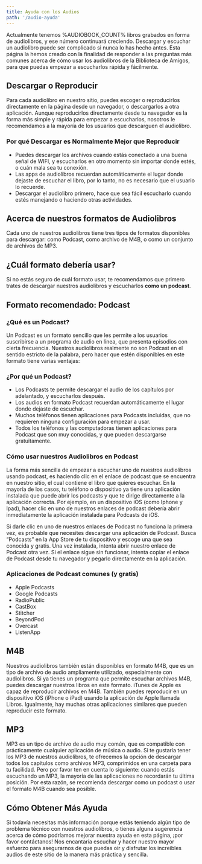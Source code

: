 ```yaml
---
title: Ayuda con los Audios
path: '/audio-ayuda'
---
```


<Lead>
  Actualmente tenemos %AUDIOBOOK_COUNT% libros grabados en forma de audiolibros, y ese
  número continuará creciendo. Descargar y escuchar un audiolibro puede ser complicado si
  nunca lo has hecho antes. Esta página la hemos creado con la finalidad de responder a
  las preguntas más comunes acerca de cómo usar los audiolibros de la Biblioteca de
  Amigos, para que puedas empezar a escucharlos rápida y fácilmente.
</Lead>

## Descargar o Reproducir

Para cada audiolibro en nuestro sitio, puedes escoger o reproducirlos directamente en la
página desde un navegador, o descargarlos a otra aplicación. Aunque reproducirlos
directamente desde tu navegador es la forma más simple y rápida para empezar a
escucharlos, nosotros le recomendamos a la mayoría de los usuarios que descarguen el
audiolibro.

### Por qué Descargar es Normalmente Mejor que Reproducir

- Puedes descargar los archivos cuando estás conectado a una buena señal de WIFI, y
  escucharlos en otro momento sin importar donde estés, o cuán mala sea tu conexión.
- Las apps de audiolibros recuerdan automáticamente el lugar donde dejaste de escuchar el
  libro, por lo tanto, no es necesario que el usuario lo recuerde.
- Descargar el audiolibro primero, hace que sea fácil escucharlo cuando estés manejando o
  haciendo otras actividades.

## Acerca de nuestros formatos de Audiolibros

Cada uno de nuestros audiolibros tiene tres tipos de formatos disponibles para descargar:
como Podcast, como archivo de M4B, o como un conjunto de archivos de MP3.

## ¿Cuál formato debería usar?

Si no estás seguro de cuál formato usar, te recomendamos que primero trates de descargar
nuestros audiolibros y escucharlos **como un podcast**.

## Formato recomendado: Podcast

### ¿Qué es un Podcast?

Un Podcast es un formato sencillo que les permite a los usuarios suscribirse a un programa
de audio en línea, que presenta episodios con cierta frecuencia. Nuestros audiolibros
realmente no son Podcast en el sentido estricto de la palabra, pero hacer que estén
disponibles en este formato tiene varias ventajas:

### ¿Por qué un Podcast?

- Los Podcasts te permite descargar el audio de los capítulos por adelantado, y
  escucharlos después.
- Los audios en formato Podcast recuerdan automáticamente el lugar donde dejaste de
  escuchar.
- Muchos teléfonos tienen aplicaciones para Podcasts incluidas, que no requieren ninguna
  configuración para empezar a usar.
- Todos los teléfonos y las computadoras tienen aplicaciones para Podcast que son muy
  conocidas, y que pueden descargarse gratuitamente.

### Cómo usar nuestros Audiolibros en Podcast

La forma más sencilla de empezar a escuchar uno de nuestros audiolibros usando podcast, es
haciendo clic en el enlace de podcast que se encuentra en nuestro sitio, el cual contiene
el libro que quieres escuchar. En la mayoría de los casos, tu teléfono o dispositivo ya
tiene una aplicación instalada que puede abrir los podcasts y que te dirige directamente a
la aplicación correcta. Por ejemplo, en un dispositivo iOS (como Iphone y Ipad), hacer
clic en uno de nuestros enlaces de podcast debería abrir inmediatamente la aplicación
instalada para Podcasts de iOS.

Si darle clic en uno de nuestros enlaces de Podcast no funciona la primera vez, es
probable que necesites descargar una aplicación de Podcast. Busca “Podcasts” en la App
Store de tu dispositivo y escoge una que sea conocida y gratis. Una vez instalada, intenta
abrir nuestro enlace de Podcast otra vez. Si el enlace sigue sin funcionar, intenta copiar
el enlace de Podcast desde tu navegador y pegarlo directamente en la aplicación.

### Aplicaciones de Podcast comunes (y gratis)

- Apple Podcasts
- Google Podcasts
- RadioPublic
- CastBox
- Stitcher
- BeyondPod
- Overcast
- ListenApp

## M4B

Nuestros audiolibros también están disponibles en formato M4B, que es un tipo de archivo
de audio ampliamente utilizado, especialmente con audiolibros. Si ya tienes un programa
que permite escuchar archivos M4B, puedes descargar nuestros libros en este formato.
iTunes de Apple es capaz de reproducir archivos en M4B. También puedes reproducir en un
dispositivo iOS (iPhone o iPad) usando la aplicación de Apple llamada Libros. Igualmente,
hay muchas otras aplicaciones similares que pueden reproducir este formato.

## MP3

MP3 es un tipo de archivo de audio muy común, que es compatible con prácticamente
cualquier aplicación de música o audio. Si te gustaría tener los MP3 de nuestros
audiolibros, te ofrecemos la opción de descargar todos los capítulos como archivos MP3,
comprimidos en una carpeta para tu facilidad. Pero por favor ten en cuenta lo siguiente:
cuando estás escuchando un MP3, la mayoría de las aplicaciones no recordarán tu última
posición. Por esta razón, se recomienda descargar como un podcast o usar el formato M4B
cuando sea posible.

## Cómo Obtener Más Ayuda

Si todavía necesitas más información porque estás teniendo algún tipo de problema técnico
con nuestros audiolibros, o tienes alguna sugerencia acerca de cómo podríamos mejorar
nuestra ayuda en esta página, ¡por favor contáctanos! Nos encantaría escuchar y hacer
nuestro mayor esfuerzo para asegurarnos de que puedas oír y disfrutar los increíbles
audios de este sitio de la manera más práctica y sencilla.
